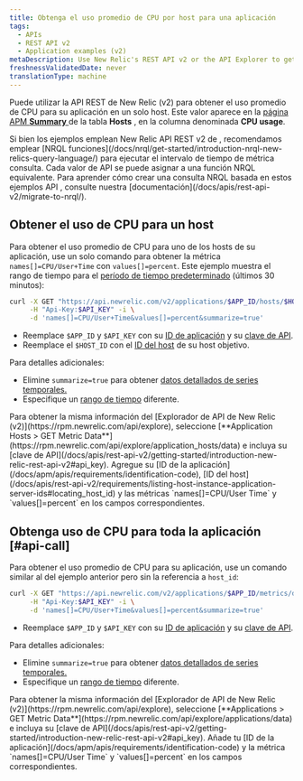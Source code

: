```yaml
---
title: Obtenga el uso promedio de CPU por host para una aplicación
tags:
  - APIs
  - REST API v2
  - Application examples (v2)
metaDescription: Use New Relic's REST API v2 or the API Explorer to get average CPU usage per by host.
freshnessValidatedDate: never
translationType: machine
---
```


Puede utilizar la API REST de New Relic (v2) para obtener el uso promedio de CPU para su aplicación en un solo host. Este valor aparece en la [página APM <DNT>**Summary**</DNT> ](/docs/apm/applications-menu/monitoring/apm-overview-page)de la tabla <DNT>**Hosts**</DNT> , en la columna denominada <DNT>**CPU usage**</DNT>.

<Callout variant="important">
  Si bien los ejemplos emplean New Relic API REST v2 de , recomendamos emplear [NRQL funciones](/docs/nrql/get-started/introduction-nrql-new-relics-query-language/) para ejecutar el intervalo de tiempo de métrica consulta. Cada valor de API se puede asignar a una función NRQL equivalente. Para aprender cómo crear una consulta NRQL basada en estos ejemplos API , consulte nuestra [documentación](/docs/apis/rest-api-v2/migrate-to-nrql/).
</Callout>

## Obtener el uso de CPU para un host

Para obtener el uso promedio de CPU para uno de los hosts de su aplicación, use un solo comando para obtener la métrica `names[]=CPU/User+Time` con `values[]=percent`. Este ejemplo muestra el rango de tiempo para el [período de tiempo predeterminado](/docs/apis/rest-api-v2/requirements/specifying-time-range-v2) (últimos 30 minutos):

```bash
curl -X GET "https://api.newrelic.com/v2/applications/$APP_ID/hosts/$HOST_ID/metrics/data.json" \
     -H "Api-Key:$API_KEY" -i \
     -d 'names[]=CPU/User+Time&values[]=percent&summarize=true'
```

* Reemplace `$APP_ID` y `$API_KEY` con su [ID de aplicación](/docs/apm/apis/requirements/identification-code) y su [clave de API](/docs/apis/rest-api-v2/getting-started/introduction-new-relic-rest-api-v2#api_key).
* Reemplace el `$HOST_ID` con el [ID del host](/docs/apis/rest-api-v2/requirements/listing-host-instance-application-server-ids#locating_host_id) de su host objetivo.

Para detalles adicionales:

* Elimine `summarize=true` para obtener [datos detallados de series temporales.](/docs/apis/rest-api-v2/requirements/calculating-average-metric-values-summarize)
* Especifique un [rango de tiempo](/docs/apis/rest-api-v2/requirements/specifying-time-range-v2) diferente.

<Callout variant="tip">
  Para obtener la misma información del [Explorador de API de New Relic (v2)](https://rpm.newrelic.com/api/explore), seleccione [<DNT>**Application Hosts &gt; GET Metric Data**</DNT>](https://rpm.newrelic.com/api/explore/application_hosts/data) e incluya su [clave de API](/docs/apis/rest-api-v2/getting-started/introduction-new-relic-rest-api-v2#api_key). Agregue su [ID de la aplicación](/docs/apm/apis/requirements/identification-code), [ID del host](/docs/apis/rest-api-v2/requirements/listing-host-instance-application-server-ids#locating_host_id) y las métricas `names[]=CPU/User Time` y `values[]=percent` en los campos correspondientes.
</Callout>

## Obtenga uso de CPU para toda la aplicación [#api-call]

Para obtener el uso promedio de CPU para su aplicación, use un comando similar al del ejemplo anterior pero sin la referencia a `host_id`:

```bash
curl -X GET "https://api.newrelic.com/v2/applications/$APP_ID/metrics/data.json" \
     -H "Api-Key:$API_KEY" -i \
     -d 'names[]=CPU/User+Time&values[]=percent&summarize=true'
```

* Reemplace `$APP_ID` y `$API_KEY` con su [ID de aplicación](/docs/apm/apis/requirements/identification-code) y su [clave de API](/docs/apis/rest-api-v2/getting-started/introduction-new-relic-rest-api-v2#api_key).

Para detalles adicionales:

* Elimine `summarize=true` para obtener [datos detallados de series temporales.](/docs/apis/rest-api-v2/requirements/calculating-average-metric-values-summarize)
* Especifique un [rango de tiempo](/docs/apis/rest-api-v2/requirements/specifying-time-range-v2) diferente.

<Callout variant="tip">
  Para obtener la misma información del [Explorador de API de New Relic (v2)](https://rpm.newrelic.com/api/explore), seleccione [<DNT>**Applications &gt; GET Metric Data**</DNT>](https://rpm.newrelic.com/api/explore/applications/data) e incluya su [clave de API](/docs/apis/rest-api-v2/getting-started/introduction-new-relic-rest-api-v2#api_key). Añade tu [ID de la aplicación](/docs/apm/apis/requirements/identification-code) y la métrica `names[]=CPU/User Time` y `values[]=percent` en los campos correspondientes.
</Callout>